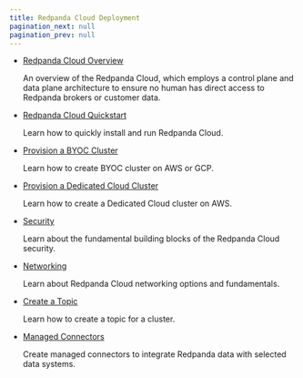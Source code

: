 ```yaml
---
title: Redpanda Cloud Deployment
pagination_next: null
pagination_prev: null
---
```


<head>
    <meta name="title" content="Redpanda Cloud Deployment"/>
    <meta name="description" content="Redpanda Cloud Deployment"/>
    <link rel="canonical" href="https://docs.redpanda.com/docs/deploy/deployment-option/cloud/" />
</head>

- [Redpanda Cloud Overview](../cloud/cloud-overview)

   An overview of the Redpanda Cloud, which employs a control plane and data plane
   architecture to ensure no human has direct access to Redpanda brokers or customer data.

- [Redpanda Cloud Quickstart](../../../get-started/quick-start-cloud)

   Learn how to quickly install and run Redpanda Cloud.

- [Provision a BYOC Cluster](../cloud/provision-a-byoc-cluster/)

  Learn how to create BYOC cluster on AWS or GCP. 

- [Provision a Dedicated Cloud Cluster](../cloud/cloud-overview#ways-to-provision-clusters)

  Learn how to create a Dedicated Cloud cluster on AWS.

- [Security](../cloud/security)

  Learn about the fundamental building blocks of the Redpanda Cloud security.

- [Networking](../cloud/networking)

  Learn about Redpanda Cloud networking options and fundamentals.

- [Create a Topic](../cloud/create-topic)

  Learn how to create a topic for a cluster.

- [Managed Connectors](../cloud/managed-connectors)

  Create managed connectors to integrate Redpanda data with selected data systems.
